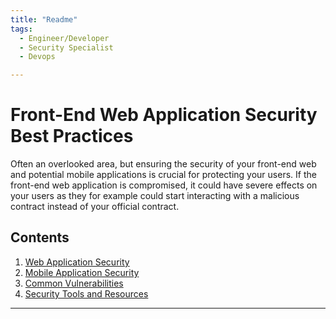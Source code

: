 ```yaml
---
title: "Readme"
tags:
  - Engineer/Developer
  - Security Specialist
  - Devops

---
```



<TagProvider>
<TagFilter />

# Front-End Web Application Security Best Practices

<TagList tags={frontmatter.tags} />
<AttributionList contributors={frontmatter.contributors} />

Often an overlooked area, but ensuring the security of your front-end web and potential mobile applications is crucial for protecting your users. If the front-end web application is compromised, it could have severe effects on your users as they for example could start interacting with a malicious contract instead of your official contract.

## Contents

1. [Web Application Security](/front-end-web-app/web-application-security)
2. [Mobile Application Security](/front-end-web-app/mobile-application-security)
3. [Common Vulnerabilities](/front-end-web-app/common-vulnerabilities)
4. [Security Tools and Resources](/front-end-web-app/security-tools-resources)

---

</TagProvider>
<ContributeFooter />